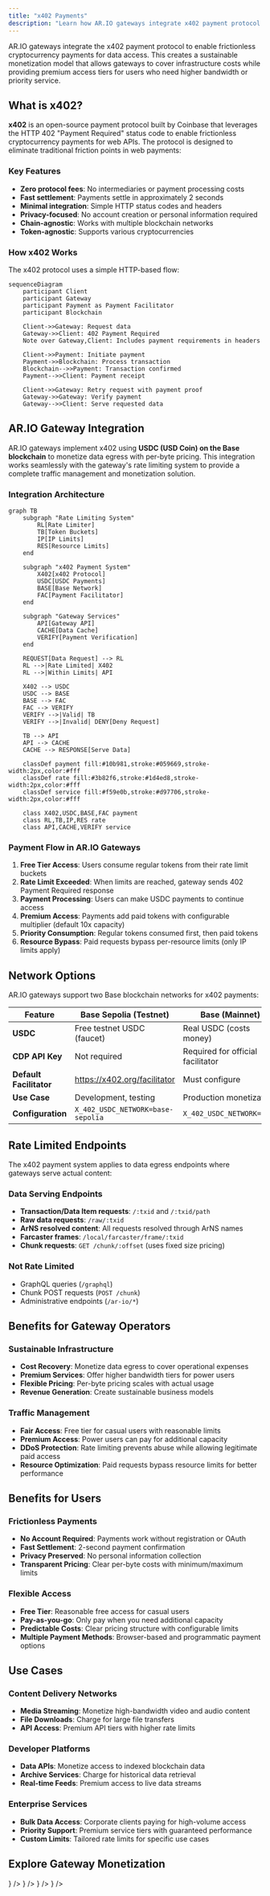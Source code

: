 ```yaml
---
title: "x402 Payments"
description: "Learn how AR.IO gateways integrate x402 payment protocol to monetize data egress and provide premium access tiers"
---
```



AR.IO gateways integrate the x402 payment protocol to enable frictionless cryptocurrency payments for data access. This creates a sustainable monetization model that allows gateways to cover infrastructure costs while providing premium access tiers for users who need higher bandwidth or priority service.

## What is x402?

**x402** is an open-source payment protocol built by Coinbase that leverages the HTTP 402 "Payment Required" status code to enable frictionless cryptocurrency payments for web APIs. The protocol is designed to eliminate traditional friction points in web payments:

### Key Features

- **Zero protocol fees**: No intermediaries or payment processing costs
- **Fast settlement**: Payments settle in approximately 2 seconds
- **Minimal integration**: Simple HTTP status codes and headers
- **Privacy-focused**: No account creation or personal information required
- **Chain-agnostic**: Works with multiple blockchain networks
- **Token-agnostic**: Supports various cryptocurrencies

### How x402 Works

The x402 protocol uses a simple HTTP-based flow:

```mermaid
sequenceDiagram
    participant Client
    participant Gateway
    participant Payment as Payment Facilitator
    participant Blockchain

    Client->>Gateway: Request data
    Gateway->>Client: 402 Payment Required
    Note over Gateway,Client: Includes payment requirements in headers

    Client->>Payment: Initiate payment
    Payment->>Blockchain: Process transaction
    Blockchain-->>Payment: Transaction confirmed
    Payment-->>Client: Payment receipt

    Client->>Gateway: Retry request with payment proof
    Gateway->>Gateway: Verify payment
    Gateway-->>Client: Serve requested data
```

## AR.IO Gateway Integration

AR.IO gateways implement x402 using **USDC (USD Coin) on the Base blockchain** to monetize data egress with per-byte pricing. This integration works seamlessly with the gateway's rate limiting system to provide a complete traffic management and monetization solution.

### Integration Architecture

```mermaid
graph TB
    subgraph "Rate Limiting System"
        RL[Rate Limiter]
        TB[Token Buckets]
        IP[IP Limits]
        RES[Resource Limits]
    end

    subgraph "x402 Payment System"
        X402[x402 Protocol]
        USDC[USDC Payments]
        BASE[Base Network]
        FAC[Payment Facilitator]
    end

    subgraph "Gateway Services"
        API[Gateway API]
        CACHE[Data Cache]
        VERIFY[Payment Verification]
    end

    REQUEST[Data Request] --> RL
    RL -->|Rate Limited| X402
    RL -->|Within Limits| API

    X402 --> USDC
    USDC --> BASE
    BASE --> FAC
    FAC --> VERIFY
    VERIFY -->|Valid| TB
    VERIFY -->|Invalid| DENY[Deny Request]

    TB --> API
    API --> CACHE
    CACHE --> RESPONSE[Serve Data]

    classDef payment fill:#10b981,stroke:#059669,stroke-width:2px,color:#fff
    classDef rate fill:#3b82f6,stroke:#1d4ed8,stroke-width:2px,color:#fff
    classDef service fill:#f59e0b,stroke:#d97706,stroke-width:2px,color:#fff

    class X402,USDC,BASE,FAC payment
    class RL,TB,IP,RES rate
    class API,CACHE,VERIFY service
```

### Payment Flow in AR.IO Gateways

1. **Free Tier Access**: Users consume regular tokens from their rate limit buckets
2. **Rate Limit Exceeded**: When limits are reached, gateway sends 402 Payment Required response
3. **Payment Processing**: Users can make USDC payments to continue access
4. **Premium Access**: Payments add paid tokens with configurable multiplier (default 10x capacity)
5. **Priority Consumption**: Regular tokens consumed first, then paid tokens
6. **Resource Bypass**: Paid requests bypass per-resource limits (only IP limits apply)

## Network Options

AR.IO gateways support two Base blockchain networks for x402 payments:

| Feature                 | Base Sepolia (Testnet)            | Base (Mainnet)                    |
| ----------------------- | --------------------------------- | --------------------------------- |
| **USDC**                | Free testnet USDC (faucet)        | Real USDC (costs money)           |
| **CDP API Key**         | Not required                      | Required for official facilitator |
| **Default Facilitator** | https://x402.org/facilitator      | Must configure                    |
| **Use Case**            | Development, testing              | Production monetization           |
| **Configuration**       | `X_402_USDC_NETWORK=base-sepolia` | `X_402_USDC_NETWORK=base`         |

## Rate Limited Endpoints

The x402 payment system applies to data egress endpoints where gateways serve actual content:

### Data Serving Endpoints

- **Transaction/Data Item requests**: `/:txid` and `/:txid/path`
- **Raw data requests**: `/raw/:txid`
- **ArNS resolved content**: All requests resolved through ArNS names
- **Farcaster frames**: `/local/farcaster/frame/:txid`
- **Chunk requests**: `GET /chunk/:offset` (uses fixed size pricing)

### Not Rate Limited

- GraphQL queries (`/graphql`)
- Chunk POST requests (`POST /chunk`)
- Administrative endpoints (`/ar-io/*`)

## Benefits for Gateway Operators

### Sustainable Infrastructure

- **Cost Recovery**: Monetize data egress to cover operational expenses
- **Premium Services**: Offer higher bandwidth tiers for power users
- **Flexible Pricing**: Per-byte pricing scales with actual usage
- **Revenue Generation**: Create sustainable business models

### Traffic Management

- **Fair Access**: Free tier for casual users with reasonable limits
- **Premium Access**: Power users can pay for additional capacity
- **DDoS Protection**: Rate limiting prevents abuse while allowing legitimate paid access
- **Resource Optimization**: Paid requests bypass resource limits for better performance

## Benefits for Users

### Frictionless Payments

- **No Account Required**: Payments work without registration or OAuth
- **Fast Settlement**: 2-second payment confirmation
- **Privacy Preserved**: No personal information collection
- **Transparent Pricing**: Clear per-byte costs with minimum/maximum limits

### Flexible Access

- **Free Tier**: Reasonable free access for casual users
- **Pay-as-you-go**: Only pay when you need additional capacity
- **Predictable Costs**: Clear pricing structure with configurable limits
- **Multiple Payment Methods**: Browser-based and programmatic payment options

## Use Cases

### Content Delivery Networks

- **Media Streaming**: Monetize high-bandwidth video and audio content
- **File Downloads**: Charge for large file transfers
- **API Access**: Premium API tiers with higher rate limits

### Developer Platforms

- **Data APIs**: Monetize access to indexed blockchain data
- **Archive Services**: Charge for historical data retrieval
- **Real-time Feeds**: Premium access to live data streams

### Enterprise Services

- **Bulk Data Access**: Corporate clients paying for high-volume access
- **Priority Support**: Premium service tiers with guaranteed performance
- **Custom Limits**: Tailored rate limits for specific use cases

## Explore Gateway Monetization

<Cards>
  <Card
    title="Gateway Architecture"
    description="Understand the technical foundation that enables payment integration"
    href="/learn/gateways/architecture"
    icon={<Shield className="w-8 h-8" />}
  />
  <Card
    title="Data Retrieval"
    description="Learn how gateways serve data that can be monetized"
    href="/learn/gateways/data-retrieval"
    icon={<Globe className="w-8 h-8" />}
  />
  <Card
    title="Run a Gateway"
    description="Deploy your own gateway with payment capabilities"
    href="/build/run-a-gateway"
    icon={<Zap className="w-8 h-8" />}
  />
  <Card
    title="Gateway Registry"
    description="Join the network and participate in the gateway ecosystem"
    href="/learn/gateways/gateway-registry"
    icon={<CreditCard className="w-8 h-8" />}
  />
</Cards>
